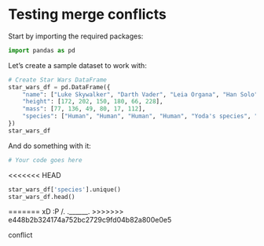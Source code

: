 # Testing merge conflicts

Start by importing the required packages:


```python
import pandas as pd
```

Let's create a sample dataset to work with:

```python
# Create Star Wars DataFrame
star_wars_df = pd.DataFrame({
    "name": ["Luke Skywalker", "Darth Vader", "Leia Organa", "Han Solo", "Yoda", "Chewbacca"],
    "height": [172, 202, 150, 180, 66, 228],
    "mass": [77, 136, 49, 80, 17, 112],
    "species": ["Human", "Human", "Human", "Human", "Yoda's species", "Wookiee"]
})
star_wars_df
```

And do something with it:

```python
# Your code goes here
```

<<<<<<< HEAD
```python
star_wars_df['species'].unique()
star_wars_df.head()
```
=======
xD :P /.\ .______.
>>>>>>> e448b2b324174a752bc2729c9fd04b82a800e0e5


conflict